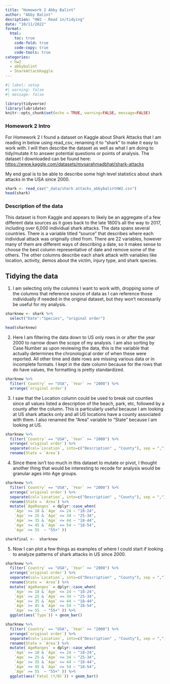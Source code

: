 ```yaml
---
title: "Homework 2 Abby Balint"
author: "Abby Balint"
desription: "HW2 - Read in/tidying"
date: "10/11/2022"
format:
  html:
    toc: true
    code-fold: true
    code-copy: true
    code-tools: true
categories:
  - hw2
  - abbybalint
  - SharkAttackKaggle
---
```


```r
#| label: setup
#| warning: false
#| message: false

library(tidyverse)
library(lubridate)
knitr::opts_chunk$set(echo = TRUE, warning=FALSE, message=FALSE)
```

### Homework 2 Intro


For Homework 2 I found a dataset on Kaggle about Shark Attacks that I am reading in below using read_csv, renaming it to "shark" to make it easy to work with. I will then describe the dataset as well as what I am doing to tidy/mutate it to answer potential questions or points of analysis. The dataset I downloaded can be found here: [https://www.kaggle.com/datasets/mysarahmadbhat/shark-attacks](link)

My end goal is to be able to describe some high level statistics about shark attacks in the USA since 2000.

```r
shark <- read_csv("_data/shark attacks_abbybalintHW2.csv")
head(shark)
```

### Description of the data
This dataset is from Kaggle and appears to likely be an aggregate of a few different data sources as it goes back to the late 1800's all the way to 2017, including over 6,000 individual shark attacks. The data spans several countries. There is a variable titled "source" that describes where each individual attack was originally cited from. There are 22 variables, however many of them are different ways of describing a date, so it makes sense to choose the best column representative of date and remove some of the others. The other columns describe each shark attack with variables like location, activity, demos about the victim, injury type, and shark species. 

## Tidying the data

1. I am selecting only the columns I want to work with, dropping some of the columns that reference source of data as I can reference those individually if needed in the original dataset, but they won't necessarily be useful for my analysis.


```r
sharknew <- shark %>%
  select("Date":"Species", "original order")

```

```r
head(sharknew)
```
2. Here I am filtering the data down to US only rows in or after the year 2000 to narrow down the scope of my analysis. I am also sorting by Case Number as upon reviewing the data, this is the variable that actually determines the chronological order of when these were reported. All other time and date rows are missing various data or in incomplete formats. I kept in the date column because for the rows that do have values, the formatting is pretty standardized.

```r
sharknew %>%
  filter(`Country` == "USA", `Year` >= "2000") %>%
  arrange(`original order`)
```

3. I saw that the Location column could be used to break out counties since all values listed a description of the beach, park, etc, followed by a county after the column. This is particularly useful because I am looking at US shark attacks only and all US locations have a county associated with them. I also renamed the "Area" variable to "State" because I am looking at US.

```r
sharknew %>%
  filter(`Country` == "USA", `Year` >= "2000") %>%
  arrange(`original order`) %>%
  separate(col=`Location`, into=c("Description" , "County"), sep = ",") %>%
  rename(State = `Area`)
```

4. Since there isn't too much in this dataset to mutate or pivot, I thought another thing that would be interesting to recode for analysis would be granular ages into Age groups.

```r
sharknew %>%
  filter(`Country` == "USA", `Year` >= "2000") %>%
  arrange(`original order`) %>%
  separate(col=`Location`, into=c("Description" , "County"), sep = ",") %>%
  rename(State = `Area`) %>%
  mutate(`AgeRanges` = dplyr::case_when(
    `Age` >= 18 & `Age` <= 24 ~ "18-24",
    `Age` >= 25 & `Age` <= 34 ~ "25-34",
    `Age` >= 35 & `Age` <= 44 ~ "18-44",
    `Age` >= 45 & `Age` <= 54 ~ "18-54",
    `Age` >= 55  ~ "55+" ))
```
```r
sharkfinal <-  sharknew
```

5. Now I can plot a few things as examples of where I could start if looking to analyze patterns of shark attacks in US since 2000.

```r
sharknew %>%
  filter(`Country` == "USA", `Year` >= "2000") %>%
  arrange(`original order`) %>%
  separate(col=`Location`, into=c("Description" , "County"), sep = ",") %>%
  rename(State = `Area`) %>%
  mutate(`AgeRanges` = dplyr::case_when(
    `Age` >= 18 & `Age` <= 24 ~ "18-24",
    `Age` >= 25 & `Age` <= 34 ~ "25-34",
    `Age` >= 35 & `Age` <= 44 ~ "18-44",
    `Age` >= 45 & `Age` <= 54 ~ "18-54",
    `Age` >= 55  ~ "55+" )) %>% 
  ggplot(aes(`Type`)) + geom_bar()

```
```r

sharknew %>%
  filter(`Country` == "USA", `Year` >= "2000") %>%
  arrange(`original order`) %>%
  separate(col=`Location`, into=c("Description" , "County"), sep = ",") %>%
  rename(State = `Area`) %>%
  mutate(`AgeRanges` = dplyr::case_when(
    `Age` >= 18 & `Age` <= 24 ~ "18-24",
    `Age` >= 25 & `Age` <= 34 ~ "25-34",
    `Age` >= 35 & `Age` <= 44 ~ "18-44",
    `Age` >= 45 & `Age` <= 54 ~ "18-54",
    `Age` >= 55  ~ "55+" )) %>% 
  ggplot(aes(`Fatal (Y/N)`)) + geom_bar()
```

